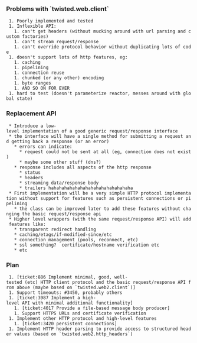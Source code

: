 === Problems with `twisted.web.client` ===

  1. Poorly implemented and tested
  1. Inflexible API:
    1. can't get headers (without mucking around with url parsing and custom factories)
    1. can't stream request/response
    1. can't override protocol behavior without duplicating lots of code
  1. doesn't support lots of http features, eg:
    1. caching
    1. pipelining
    1. connection reuse
    1. chunked (or any other) encoding
    1. byte ranges
    1. AND SO ON FOR EVER
  1. hard to test (doesn't parameterize reactor, messes around with global state)

=== Replacement API ===

  * Introduce a low-level implementation of a good generic request/response interface
  * the interface will have a single method for submitting a request and getting back a response (or an error)
    * errors can indicate:
      * request could not be sent at all (eg, connection does not exist)
      * maybe some other stuff (dns?)
    * response includes all aspects of the http response
      * status
      * headers
      * streaming data/response body
      * trailers hahahahahahahahahahahahahahahaha
  * First implementation will be a very simple HTTP protocol implementation without support for features such as persistent connections or pipelining
    * the class can be improved later to add these features without changing the basic request/response api
  * Higher level wrappers (with the same request/response API) will add features like:
    * transparent redirect handling
    * caching/etags/if-modified-since/etc
    * connection management (pools, reconnect, etc)
    * ssl something?  certificate/hostname verification etc
    * etc

=== Plan ===

  1. [ticket:886 Implement minimal, good, well-tested (etc) HTTP client protocol and the basic request/response API from above (maybe based on `twisted.web2.client`)]
  1. Support timeouts: #3450, probably others
  1. [ticket:3987 Implement a high-level API with minimal additional functionality]
    1. [ticket:4017 Provide a file-based message body producer]
    1. Support HTTPS URLs and certificate verification
  1. Implement other HTTP protocol and high-level features
    1. [ticket:3420 persistent connections]
  1. Implement HTTP header parsing to provide access to structured header values (based on `twisted.web2.http_headers`)
